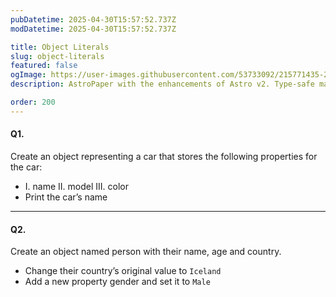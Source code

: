 ```yaml
---
pubDatetime: 2025-04-30T15:57:52.737Z
modDatetime: 2025-04-30T15:57:52.737Z

title: Object Literals
slug: object-literals
featured: false
ogImage: https://user-images.githubusercontent.com/53733092/215771435-25408246-2309-4f8b-a781-1f3d93bdf0ec.png
description: AstroPaper with the enhancements of Astro v2. Type-safe markdown contents, bug fixes and better dev experience etc.

order: 200
---
```


#### Q1. 

Create an object representing a car that stores the following properties for the car: 

- I. name  II. model  III. color
- Print the car’s name

---

#### Q2.

Create an object named person with their name, age and country.

- Change their country’s original value to `Iceland`
- Add a new property gender and set it to `Male`